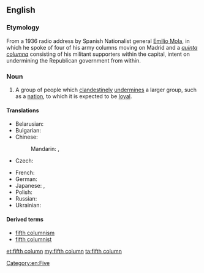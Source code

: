 ==English==
{{wikipedia}}

===Etymology===

From a 1936 radio address by Spanish Nationalist general [[w:Emilio Mola|Emilio Mola]], in which he spoke of four of his army columns moving on Madrid and a ''[[quinta columna]]'' consisting of his militant supporters within the capital, intent on undermining the Republican government from within.

===Noun===
{{en-noun|sg=[[fifth]] [[column]]}}

# {{dated}} A group of people which [[clandestine]]ly [[undermine]]s a larger group, such as a [[nation]], to which it is expected to be [[loyal]].

====Translations====
{{trans-top|a group of people which clandestinely undermines a larger group, such as a nation, to which it is expected to be loyal}}
* Belarusian: {{t|be|пятая калона|f|tr=pjátaja kalóna|sc=Cyrl}}
* Bulgarian: {{t|bg|пета колона|f|tr=péta kolóna|sc=Cyrl}}
* Chinese:
*: Mandarin: {{t|zh|第五縱隊|sc=Hani}}, {{t|zh|第五纵队|tr=dì wǔ zòngduì|sc=Hani}}
* Czech: {{t|cs|pátá kolona|f}}
{{trans-mid}}
* French: {{t|fr|cinquième colonne|f}}
* German: {{t|de|Fünfte Kolonne|f}}
* Japanese: {{t|ja|第五列|tr=だいごれつ, daigoretsu|sc=Jpan}}, {{t|ja|第5列|tr=だいごれつ, daigoretsu|alt=第５列|sc=Jpan}}
* Polish: {{t|pl|piąta kolumna|f}}
* Russian: {{t|ru|пятая колонна|f|tr=pjátaja kolónna|sc=Cyrl}}
* Ukrainian: {{t|uk|п'ята колона|f|tr=p'játa kolóna|sc=Cyrl}}
{{trans-bottom}}

====Derived terms====
* [[fifth columnism]]
* [[fifth columnist]]

[[Category:en:Five]]

[[et:fifth column]]
[[my:fifth column]]
[[ta:fifth column]]
